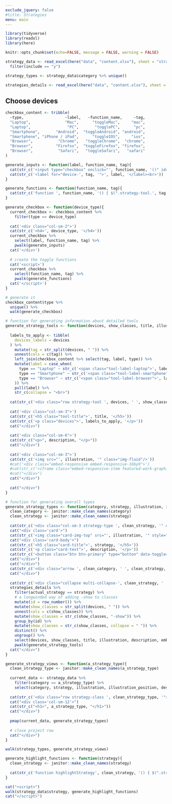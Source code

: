 ```yaml
---
exclude_jquery: false
#title: Strategies
menu: main
---
```


```r
library(tidyverse)
library(readxl)
library(here)

knitr::opts_chunk$set(echo=FALSE, message = FALSE, warning = FALSE)

strategy_data <- read_excel(here("data", "content.xlsx"), sheet = "strategy-types") %>% 
  filter(include == "y")

strategy_types <- strategy_data$category %>% unique()

strategies_details <- read_excel(here("data", "content.xlsx"), sheet = "strategy-tools")
```



<div class="strategy-page">

::: {.row}

::: {.col-sm-2}
:::

::: {.col-sm-10}

::: {.row .tool-filters}
::: {.col-sm-12}
<h2>Choose devices</h2>
:::

```r
checkbox_content <- tribble(
  ~type,                  ~label,   ~function_name,     ~tag,
  "Laptop",               "Mac",      "toggleMac",     "mac",
  "Laptop",                "PC",       "togglePC",      "pc",
  "Smartphone",       "Android",  "toggleAndroid", "android",
  "Smartphone", "iPhone / iPad",      "toggleIOS",     "ios",
  "Browser",           "Chrome",   "toggleChrome",  "chrome",
  "Browser",          "Firefox",  "toggleFirefox", "firefox",
  "Browser",           "Safari",   "toggleSafari",   "safari"
)

generate_inputs <- function(label, function_name, tag){
  cat(str_c('<input type="checkbox" onclick="', function_name, '()" id="device-', tag, '" name="device-', tag, '" value="', label, '" checked="checked">'))
  cat(str_c('<label for="device-', tag, '">', label, '</label><br>'))
}

generate_functions <- function(function_name, tag){
  cat(str_c('function ', function_name, '() { $(".strategy-tool.', tag, '").toggleClass("', tag, '-show");}'))
}

generate_checkbox <- function(device_type){
  current_checkbox <- checkbox_content %>% 
    filter(type == device_type)
  
  cat('<div class="col-sm-2">')
  cat(str_c('<h4>', device_type, '</h4>'))
  current_checkbox %>% 
    select(label, function_name, tag) %>% 
    pwalk(generate_inputs)
  cat('</div>')
  
  # create the toggle functions
  cat('<script>')
  current_checkbox %>% 
    select(function_name, tag) %>% 
    pwalk(generate_functions)
  cat('</script>')
}

# generate it
checkbox_content$type %>% 
  unique() %>% 
  walk(generate_checkbox)
```

<!-- end tool filters -->
:::
<!-- end column -->
:::
<!-- end row -->
:::

::: {.row}
::: {.col-sm-2}
<nav id="toc" data-toggle="toc" class="sticky-top"></nav>
:::

::: {.col-sm-10}


```r
# function for generating information about detailed tools
generate_strategy_tools <- function(devices, show_classes, title, illustration, description, embed_link){
  
  labels_to_apply <- tibble(
    devices_labels = devices
  ) %>% 
    mutate(tag = str_split(devices, " ")) %>% 
    unnest(cols = c(tag)) %>% 
    left_join(checkbox_content %>% select(tag, label, type)) %>% 
    mutate(label = case_when(
      type == "Laptop" ~ str_c('<span class="tool-label-laptop">', label, '</span>'),
      type == "Smartphone" ~ str_c('<span class="tool-label-smartphone">', label, '</span>'),
      type == "Browser" ~ str_c('<span class="tool-label-browser">', label, '</span>')
    )) %>% 
    pull(label) %>% 
    str_c(collapse = "<br>")
  
  cat(str_c('<div class="row strategy-tool ', devices, ' ', show_classes, '">'))
  
  cat('<div class="col-sm-3">')
  cat(str_c('<h5 class="tool-title">', title, '</h5>'))
  cat(str_c('<p class="devices">', labels_to_apply, '</p>'))
  cat("</div>")
  
  cat('<div class="col-sm-6">')
  cat(str_c("<p>", description, "</p>"))
  cat("</div>")
  
  cat('<div class="col-sm-3">')
  cat(str_c('<img src="', illustration, '" class="img-fluid"/>'))
  #cat('<div class="embed-responsive embed-responsive-16by9">')
  #cat(str_c('<iframe class="embed-responsive-item featured-work-graphic" src="', embed_link, '" allowfullscreen></iframe>'))
  #cat("</div>")
  cat("</div>")
  
  cat("</div>")
}

# function for generating overall types
generate_strategy_types <- function(category, strategy, illustration, illustration_position, description){
  clean_category <- janitor::make_clean_names(category)
  clean_strategy <- janitor::make_clean_names(strategy)
  
  cat(str_c('<div class="col-sm-3 strategy-type ', clean_strategy, '" onclick="highlightStrategy', clean_strategy, '()" data-toggle="collapse" data-target=".multi-collapse-', clean_strategy, '">'))
  cat("<div class='card'>")
  cat(str_c('<img class="card-img-top" src="', illustration, '" style="object-position: ', illustration_position, ';" alt="Card image cap">'))
  cat("<div class='card-body'>")
  cat(str_c('<h5 class="card-title">', strategy, '</h5>'))
  cat(str_c('<p class="card-text">', description, '</p>'))
  cat(str_c('<button class="btn btn-primary" type="button" data-toggle="collapse" data-target=".multi-collapse-', clean_strategy, '">Tools/instructions</button>'))
  cat("</div>")
  cat("</div>")
  cat(str_c('<div class="arrow ', clean_category, ' ', clean_strategy, '"></div>')) #draw arrow
  cat("</div>")
  
  cat(str_c('<div class="collapse multi-collapse-', clean_strategy, ' ', clean_category, ' strategy-type-tools">'))
  strategies_details %>% 
    filter(actual_strategy == strategy) %>% 
    # a longwinded way of adding -show to classes
    mutate(id = row_number()) %>% 
    mutate(show_classes = str_split(devices, " ")) %>% 
    unnest(cols = c(show_classes)) %>% 
    mutate(show_classes = str_c(show_classes, "-show")) %>% 
    group_by(id) %>% 
    mutate(show_classes = str_c(show_classes, collapse = " ")) %>% 
    distinct() %>% 
    ungroup() %>% 
    select(devices, show_classes, title, illustration, description, embed_link) %>%
    pwalk(generate_strategy_tools)
  cat("</div>")
}

generate_strategy_views <- function(a_strategy_type){
  clean_strategy_type <- janitor::make_clean_names(a_strategy_type)
  
  current_data <- strategy_data %>% 
    filter(category == a_strategy_type) %>% 
    select(category, strategy, illustration, illustration_position, description)
  
  cat(str_c('<div class="row strategy-class ', clean_strategy_type, '">'))
  cat("<div class='col-sm-12'>")
  cat(str_c("<h1>", a_strategy_type, "</h1>"))
  cat("</div>")
  
  pmap(current_data, generate_strategy_types)
  
  # close project row
  cat("</div>")
}

walk(strategy_types, generate_strategy_views)

```


:::
:::


<!-- end strategy page -->
</div>


```r
generate_highlight_functions <- function(strategy){
  clean_strategy <- janitor::make_clean_names(strategy)
  
  cat(str_c('function highlightStrategy', clean_strategy, '() { $(".strategy-type.', clean_strategy, '").toggleClass("highlight-this"); $(".arrow.', clean_strategy, '").toggleClass("highlight-this");}\n'))
}

cat("<script>")
walk(strategy_data$strategy, generate_highlight_functions)
cat("</script>")
```


